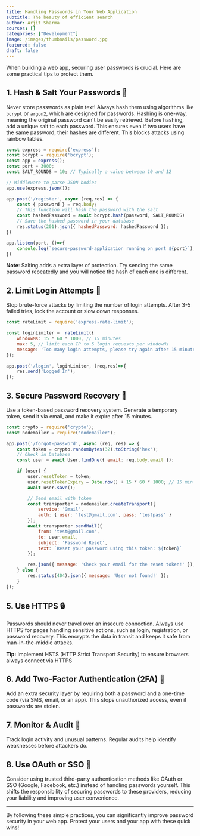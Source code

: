 ```yaml
---
title: Handling Passwords in Your Web Application
subtitle: The beauty of efficient search
author: Arjit Sharma
courses: []
categories: ["Development"]
image: /images/thumbnails/password.jpg
featured: false
draft: false
---
```


When building a web app, securing user passwords is crucial. Here are some practical tips to protect them.

## 1. Hash & Salt Your Passwords 🔑

Never store passwords as plain text! Always hash them using algorithms like `bcrypt` or `argon2`, which are designed for passwords. Hashing is one-way, meaning the original password can't be easily retrieved. Before hashing, add a unique salt to each password. This ensures even if two users have the same password, their hashes are different. This blocks attacks using rainbow tables.

```javascript
const express = require('express');
const bcrypt = require('bcrypt');
const app = express();
const port = 3000;
const SALT_ROUNDS = 10; // Typically a value between 10 and 12

// Middleware to parse JSON bodies
app.use(express.json());

app.post('/register', async (req,res) => {
    const { password } = req.body;
    // This function will hash the password with the salt
    const hashedPassword = await bcrypt.hash(password, SALT_ROUNDS)
    // Save the hashed password in your database
    res.status(201).json({ hashedPassword: hashedPassword });  
})

app.listen(port, ()=>{
    console.log(`secure-password-application running on port ${port}`);
})
```
**Note**: Salting adds a extra layer of protection. Try sending the same password repeatedly and you will notice the hash of each one is different.


## 2. Limit Login Attempts 🚫

Stop brute-force attacks by limiting the number of login attempts. After 3-5 failed tries, lock the account or slow down responses.

```javascript
const rateLimit = require('express-rate-limit'); 

const loginLimiter =  rateLimit({
    windowMs: 15 * 60 * 1000, // 15 minutes
    max: 5, // limit each IP to 5 login requests per windowMs
    message: 'Too many login attempts, please try again after 15 minutes.'
});

app.post('/login', loginLimiter, (req,res)=>{
    res.send('Logged In');
});

```


## 3. Secure Password Recovery 🔄

Use a token-based password recovery system. Generate a temporary token, send it via email, and make it expire after 15 minutes.

```javascript
const crypto = require('crypto'); 
const nodemailer = require('nodemailer');

app.post('/forgot-password', async (req, res) => {
    const token = crypto.randomBytes(32).toString('hex');
    // Check in Database
    const user = await User.findOne({ email: req.body.email });

    if (user) {
        user.resetToken = token;
        user.resetTokenExpiry = Date.now() + 15 * 60 * 1000; // 15 min expiry
        await user.save();

        // Send email with token
        const transporter = nodemailer.createTransport({
            service: 'Gmail',
            auth: { user: 'test@gmail.com', pass: 'testpass' }
        });
        await transporter.sendMail({
            from: 'test@gmail.com', 
            to: user.email,
            subject: 'Password Reset',
            text: `Reset your password using this token: ${token}`
        });

        res.json({ message: 'Check your email for the reset token!' });
    } else {
        res.status(404).json({ message: 'User not found!' });
    }
});

```


## 5. Use HTTPS 🔒

Passwords should never travel over an insecure connection. Always use HTTPS for pages handling sensitive actions, such as login, registration, or password recovery. This encrypts the data in transit and keeps it safe from man-in-the-middle attacks.

**Tip:** Implement HSTS (HTTP Strict Transport Security) to ensure browsers always connect via HTTPS

## 6. Add Two-Factor Authentication (2FA) 🔑

Add an extra security layer by requiring both a password and a one-time code (via SMS, email, or an app). This stops unauthorized access, even if passwords are stolen.


## 7. Monitor & Audit 👀

Track login activity and unusual patterns. Regular audits help identify weaknesses before attackers do.


## 8. Use OAuth or SSO 🔗

Consider using trusted third-party authentication methods like OAuth or SSO (Google, Facebook, etc.) instead of handling passwords yourself. This shifts the responsibility of securing passwords to these providers, reducing your liability and improving user convenience.

---

By following these simple practices, you can significantly improve password security in your web app. Protect your users and your app with these quick wins!
